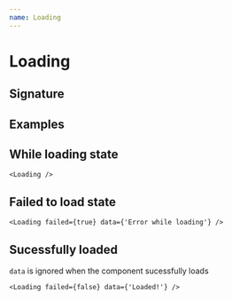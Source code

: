 ```yaml
---
name: Loading
---
```



# Loading

## Signature

<PropsTable of={Loading} />

## Examples

## While loading state

```
<Loading />
```

<Playground>
  <Loading />
</Playground>

## Failed to load state

```
<Loading failed={true} data={'Error while loading'} />
```

<Playground>
  <Loading failed={true} data={'Error while loading'} />
</Playground>

## Sucessfully loaded

`data` is ignored when the component sucessfully loads

```
<Loading failed={false} data={'Loaded!'} />
```

<Playground>
  <Loading failed={false} data={'Loaded!'} />
</Playground>
